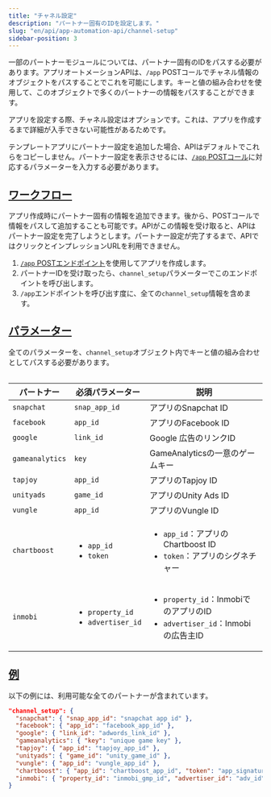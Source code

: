 ```yaml
---
title: "チャネル設定"
description: "パートナー固有のIDを設定します。"
slug: "en/api/app-automation-api/channel-setup"
sidebar-position: 3
---
```

一部のパートナーモジュールについては、パートナー固有のIDをパスする必要があります。アプリオートメーションAPIは、`/app` POSTコールでチャネル情報のオブジェクトをパスすることでこれを可能にします。キーと値の組み合わせを使用して、このオブジェクトで多くのパートナーの情報をパスすることができます。
<callout type="note"> 

アプリを設定する際、チャネル設定はオプションです。これは、アプリを作成するまで詳細が入手できない可能性があるためです。
</Callout> 

テンプレートアプリにパートナー設定を追加した場合、APIはデフォルトでこれらをコピーしません。パートナー設定を表示させるには、[`/app` POSTコール](/en/api/app-automation-api/app-endpoint#parameters)に対応するパラメーターを入力する必要があります。

[ワークフロー](workflow)
------------------

アプリ作成時にパートナー固有の情報を追加できます。後から、POSTコールで情報をパスして追加することも可能です。APIがこの情報を受け取ると、APIはパートナー設定を完了しようとします。パートナー設定が完了するまで、APIではクリックとインプレッションURLを利用できません。

1. [`/app` POSTエンドポイント](/en/api/app-automation-api/app-endpoint#parameters)を使用してアプリを作成します。
2. パートナーIDを受け取ったら、`channel_setup`パラメーターでこのエンドポイントを呼び出します。
3. `/app`エンドポイントを呼び出す度に、全ての`channel_setup`情報を含めます。

[パラメーター](parameters)
--------------------

<callout type="important"> 

全てのパラメーターを、`channel_setup`オブジェクト内でキーと値の組み合わせとしてパスする必要があります。
</Callout> <table> 

|      パートナー      |                        必須パラメーター                         |                                         説明                                          |
|-----------------|---------------------------------------------------------|-------------------------------------------------------------------------------------|
| `snapchat`      | `snap_app_id`                                           | アプリのSnapchat ID                                                                     |
| `facebook`      | `app_id`                                                | アプリのFacebook ID                                                                     |
| `google`        | `link_id`                                               | Google 広告のリンクID                                                                     |
| `gameanalytics` | `key`                                                   | GameAnalyticsの一意のゲームキー                                                              |
| `tapjoy`        | `app_id`                                                | アプリのTapjoy ID                                                                       |
| `unityads`      | `game_id`                                               | アプリのUnity Ads ID                                                                    |
| `vungle`        | `app_id`                                                | アプリのVungle ID                                                                       |
| `chartboost`    | <ul><li>`app_id`</li><li>`token`</li></ul>              | <ul><li>`app_id`：アプリのChartboost ID</li><li>`token`：アプリのシグネチャー</li></ul>             |
| `inmobi`        | <ul><li>`property_id`</li><li>`advertiser_id`</li></ul> | <ul><li>`property_id`：InmobiでのアプリのID</li><li>`advertiser_id`：Inmobiの広告主ID</li></ul> |

</Table> 

[例](example)
------------

以下の例には、利用可能な全てのパートナーが含まれています。

```json
"channel_setup": {
  "snapchat": { "snap_app_id": "snapchat app id" },
  "facebook": { "app_id": "facebook_app_id" },
  "google": { "link_id": "adwords_link_id" },
  "gameanalytics": { "key": "unique game key" },
  "tapjoy": { "app_id": "tapjoy_app_id" },
  "unityads": { "game_id": "unity_game_id" },
  "vungle": { "app_id": "vungle_app_id" },
  "chartboost": { "app_id": "chartboost_app_id", "token": "app_signature" },
  "inmobi": { "property_id": "inmobi_gmp_id", "advertiser_id": "adv_id" }
}
```

